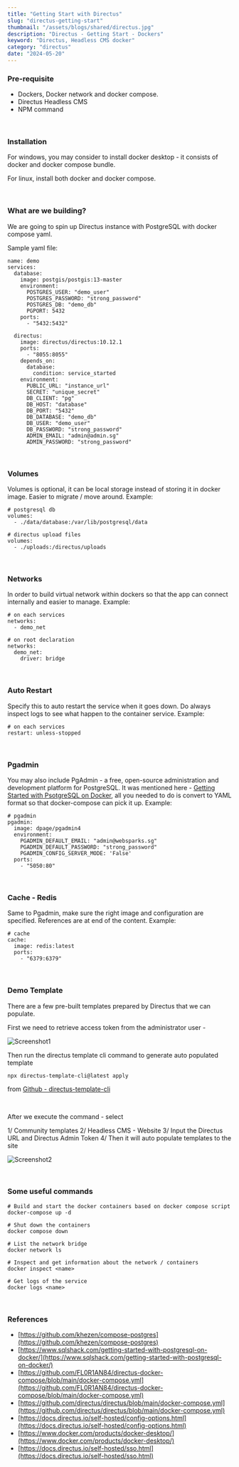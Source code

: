 ```yaml
---
title: "Getting Start with Directus"
slug: "directus-getting-start"
thumbnail: "/assets/blogs/shared/directus.jpg"
description: "Directus - Getting Start - Dockers"
keyword: "Directus, Headless CMS docker"
category: "directus"
date: "2024-05-20"
---
```


### Pre-requisite

- Dockers, Docker network and docker compose.
- Directus Headless CMS
- NPM command

<br/>

### Installation

For windows, you may consider to install docker desktop - it consists of docker and docker compose bundle.

For linux, install both docker and docker compose.

<br/>

### What are we building?

We are going to spin up Directus instance with PostgreSQL with docker compose yaml.

Sample yaml file:

```
name: demo
services:
  database:
    image: postgis/postgis:13-master
    environment:
      POSTGRES_USER: "demo_user"
      POSTGRES_PASSWORD: "strong_password"
      POSTGRES_DB: "demo_db"
      PGPORT: 5432
    ports:
      - "5432:5432"

  directus:
    image: directus/directus:10.12.1
    ports:
      - "8055:8055"
    depends_on:
      database:
        condition: service_started
    environment:
      PUBLIC_URL: "instance_url"
      SECRET: "unique_secret"
      DB_CLIENT: "pg"
      DB_HOST: "database"
      DB_PORT: "5432"
      DB_DATABASE: "demo_db"
      DB_USER: "demo_user"
      DB_PASSWORD: "strong_password"
      ADMIN_EMAIL: "admin@admin.sg"
      ADMIN_PASSWORD: "strong_password"
```
<br/>

### Volumes

Volumes is optional, it can be local storage instead of storing it in docker image. Easier to migrate / move around. 
Example:

```
# postgresql db
volumes:
  - ./data/database:/var/lib/postgresql/data

# directus upload files
volumes:
  - ./uploads:/directus/uploads
```
<br/>

### Networks

In order to build virtual network within dockers so that the app can connect internally and easier to manage. 
Example:

```
# on each services
networks:
  - demo_net

# on root declaration
networks:
  demo_net:
    driver: bridge
```
<br/>

### Auto Restart

Specify this to auto restart the service when it goes down. Do always inspect logs to see what happen to the container service. 
Example:

```
# on each services
restart: unless-stopped
```
<br/>

### Pgadmin

You may also include PgAdmin - a free, open-source administration and development platform for PostgreSQL. 
It was mentioned here - [Getting Started with PsotgreSQL on Docker](https://www.sqlshack.com/getting-started-with-postgresql-on-docker/), 
all you needed to do is convert to YAML format so that docker-compose can pick it up.
Example:

```
# pgadmin
pgadmin:
  image: dpage/pgadmin4
  environment:
    PGADMIN_DEFAULT_EMAIL: "admin@websparks.sg"
    PGADMIN_DEFAULT_PASSWORD: "strong_password"
    PGADMIN_CONFIG_SERVER_MODE: 'False'
  ports:
    - "5050:80"
```
<br/>

### Cache - Redis

Same to Pgadmin, make sure the right image and configuration are specified. References are at end of the content.
Example:

```
# cache
cache:
  image: redis:latest
  ports:
    - "6379:6379"
```

<br/>

### Demo Template

There are a few pre-built templates prepared by Directus that we can populate. 

First we need to retrieve access token from the administrator user -

![Screenshot1](/assets/blogs/directus-getting-start/screen1.png)

Then run the directus template cli command to generate auto populated template
```
npx directus-template-cli@latest apply
```
from [Github - directus-template-cli](https://github.com/directus-labs/directus-template-cli)

<br/>

After we execute the command - select

1/ Community templates
2/ Headless CMS - Website
3/ Input the Directus URL and Directus Admin Token
4/ Then it will auto populate templates to the site

![Screenshot2](/assets/blogs/directus-getting-start/screen2.png)

<br/>

### Some useful commands

```
# Build and start the docker containers based on docker compose script
docker-compose up -d

# Shut down the containers
docker compose down

# List the network bridge
docker network ls

# Inspect and get information about the network / containers
docker inspect <name>

# Get logs of the service
docker logs <name>

```
<br/>

### References
- [https://github.com/khezen/compose-postgres](https://github.com/khezen/compose-postgres)
- [https://www.sqlshack.com/getting-started-with-postgresql-on-docker/](https://www.sqlshack.com/getting-started-with-postgresql-on-docker/)
- [https://github.com/FL0R1AN84/directus-docker-compose/blob/main/docker-compose.yml](https://github.com/FL0R1AN84/directus-docker-compose/blob/main/docker-compose.yml)
- [https://github.com/directus/directus/blob/main/docker-compose.yml](https://github.com/directus/directus/blob/main/docker-compose.yml)
- [https://docs.directus.io/self-hosted/config-options.html](https://docs.directus.io/self-hosted/config-options.html)
- [https://www.docker.com/products/docker-desktop/](https://www.docker.com/products/docker-desktop/)
- [https://docs.directus.io/self-hosted/sso.html](https://docs.directus.io/self-hosted/sso.html)